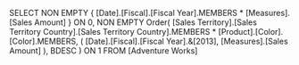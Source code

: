 SELECT
	NON EMPTY
	{ [Date].[Fiscal].[Fiscal Year].MEMBERS *
	  [Measures].[Sales Amount] } ON 0,
	NON EMPTY
	Order(
		[Sales Territory].[Sales Territory Country].[Sales Territory Country].MEMBERS *
	    [Product].[Color].[Color].MEMBERS,
        ( [Date].[Fiscal].[Fiscal Year].&[2013],
          [Measures].[Sales Amount] ),
        BDESC ) ON 1
FROM
	[Adventure Works]